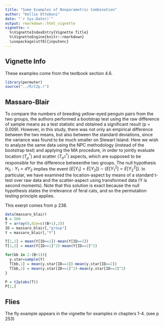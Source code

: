 ```yaml
---
title: "Some Examples of Nonparametric Combination"
author: "Kellie Ottoboni"
date: "`r Sys.Date()`"
output: rmarkdown::html_vignette
vignette: >
  %\VignetteIndexEntry{Vignette Title}
  %\VignetteEngine{knitr::rmarkdown}
  \usepackage[utf8]{inputenc}
---
```


## Vignette Info

These examples come from the textbook section 4.6.

```r
library(permuter)
source("../R/t2p.r")
```

## Massaro-Blair

To compare the numbers of breeding yellow-eyed penguin pairs from the two groups, the authors performed a bootstrap test using the raw difference of sample means as a test statistic and obtained a significant result (p = 0.009). However, in this study, there was not only an empirical difference between the two means, but also between the standard deviations, since the variance was found to be much smaller on Stewart Island. Here we wish to analyze the same data using the NPC methodology (instead of the bootstrap test) and applying the MA procedure, in order to jointly evaluate location ($T_\mu^*$) and scatter ($T_{\sigma^2}^*$) aspects, which are supposed to be responsible for the difference betweenthe two groups. The null hypothesis $H_0: Y_1 =d Y_2$ implies the event $\{E[Y_1] = E[Y_2]\} \cap \{E[Y_1^2] = E[Y_2^2]\}$. In particular, we have examined the location-aspect by means of a standard t-test over raw data and the scatter-aspect using transformed data (Y is second moments). Note
that this solution is exact because the null hypothesis states the irrelevance of feral cats, and so the permutation testing principle applies.

This exerpt comes from p 238.

```r
data(massaro_blair)
B = 500
T = array(0,dim=c((B+1),2))
ID = massaro_blair[,"group"]
Y = massaro_blair[,"Y"]

T[1,1] = mean(Y[ID==1])-mean(Y[ID==2])
T[1,2] = mean(Y[ID==1]^2)-mean(Y[ID==2]^2)

for(bb in 2:(B+1)){
  y.star=sample(Y)
  T[bb,1] = mean(y.star[ID==1])-mean(y.star[ID==2])
  T[bb,2] = mean(y.star[ID==1]^2)-mean(y.star[ID==2]^2)
}

P = t2p(abs(T))
P[1,]
```

## Flies

The fly example appears in the vignette for examples in chapters 1-4. (see p 253)